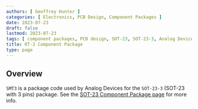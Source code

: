 ```yaml
---
authors: [ Geoffrey Hunter ]
categories: [ Electronics, PCB Design, Component Packages ]
date: 2023-07-23
draft: false
lastmod: 2023-07-23
tags: [ component packages, PCB design, SOT-23, SOT-23-3, Analog Devices, RT-3 ]
title: RT-3 Component Package
type: page
---
```


## Overview

`SMT3` is a package code used by Analog Devices for the `SOT-23-3` (SOT-23 with 3 pins) package. See the [SOT-23 Component Package page](/pcb-design/component-packages/sot-23-component-package/) for more info.
